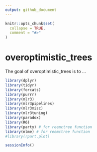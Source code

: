 ```yaml
---
output: github_document
---
```


<!-- README.md is generated from README.Rmd. Please edit that file -->

```r
knitr::opts_chunk$set(
  collapse = TRUE,
  comment = "#>"
)
```

# overoptimistic_trees

<!-- badges: start -->
<!-- badges: end -->

The goal of overoptimistic_trees is to ...

<!-- What is special about using `README.Rmd` instead of just `README.md`? You can include R chunks like so: -->
```r
library(dplyr)
library(tidyr)
library(forcats)
library(purrr)
library(mlr3)
library(mlr3pipelines)
library(mlr3misc)
library(mlr3tuning)
library(paradox)
library(R6)
library(party) # for reemctree function
library(nlme) # for reemctree function
#library(rpart.plot)
```

```r

sessionInfo()
```

<!-- You'll still need to render `README.Rmd` regularly, to keep `README.md` up-to-date. `devtools::build_readme()` is handy for this. You could also use GitHub Actions to re-render `README.Rmd` every time you push. An example workflow can be found here: <https://github.com/r-lib/actions/tree/v1/examples>. -->

<!-- You can also embed plots, for example: -->

<!-- ```{r pressure, echo = FALSE} -->
<!-- plot(pressure) -->
<!-- ``` -->

<!-- In that case, don't forget to commit and push the resulting figure files, so they display on GitHub. -->

